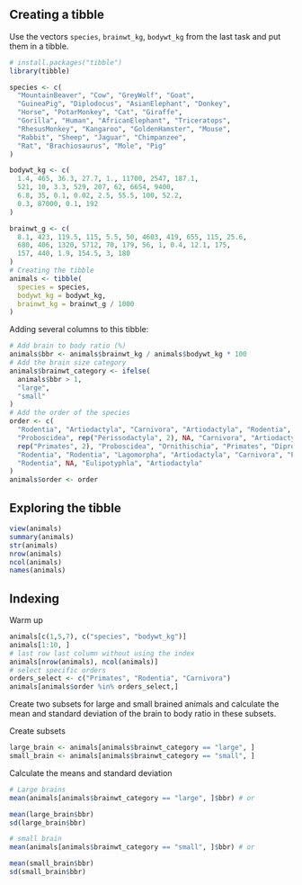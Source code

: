 ## Creating a tibble

Use the vectors `species`, `brainwt_kg`, `bodywt_kg` from the last task and put them in a tibble.

```r
# install.packages("tibble")
library(tibble)

species <- c(
  "MountainBeaver", "Cow", "GreyWolf", "Goat",
  "GuineaPig", "Diplodocus", "AsianElephant", "Donkey",
  "Horse", "PotarMonkey", "Cat", "Giraffe",
  "Gorilla", "Human", "AfricanElephant", "Triceratops",
  "RhesusMonkey", "Kangaroo", "GoldenHamster", "Mouse",
  "Rabbit", "Sheep", "Jaguar", "Chimpanzee",
  "Rat", "Brachiosaurus", "Mole", "Pig"
)

bodywt_kg <- c(
  1.4, 465, 36.3, 27.7, 1., 11700, 2547, 187.1,
  521, 10, 3.3, 529, 207, 62, 6654, 9400,
  6.8, 35, 0.1, 0.02, 2.5, 55.5, 100, 52.2,
  0.3, 87000, 0.1, 192
)

brainwt_g <- c(
  8.1, 423, 119.5, 115, 5.5, 50, 4603, 419, 655, 115, 25.6,
  680, 406, 1320, 5712, 70, 179, 56, 1, 0.4, 12.1, 175,
  157, 440, 1.9, 154.5, 3, 180
)
# Creating the tibble 
animals <- tibble(
  species = species,
  bodywt_kg = bodywt_kg,
  brainwt_kg = brainwt_g / 1000
)
```


Adding several columns to this tibble:


```r
# Add brain to body ratio (%)
animals$bbr <- animals$brainwt_kg / animals$bodywt_kg * 100
# Add the brain size category
animals$brainwt_category <- ifelse(
  animals$bbr > 1,
  "large",
  "small"
)
# Add the order of the species
order <- c(
  "Rodentia", "Artiodactyla", "Carnivora", "Artiodactyla", "Rodentia", NA,
  "Proboscidea", rep("Perissodactyla", 2), NA, "Carnivora", "Artiodactyla",
  rep("Primates", 2), "Proboscidea", "Ornithischia", "Primates", "Diprotodontia",
  "Rodentia", "Rodentia", "Lagomorpha", "Artiodactyla", "Carnivora", "Primates",
  "Rodentia", NA, "Eulipotyphla", "Artiodactyla"
)
animals$order <- order
```

## Exploring the tibble

```r
view(animals)
summary(animals)
str(animals)
nrow(animals)
ncol(animals)
names(animals)
```

## Indexing

Warm up

```r
animals[c(1,5,7), c("species", "bodywt_kg")]
animals[1:10, ]
# last row last column without using the index
animals[nrow(animals), ncol(animals)]
# select specific orders
orders_select <- c("Primates", "Rodentia", "Carnivora")
animals[animals$order %in% orders_select,]
```
Create two subsets for large and small brained animals and calculate the mean and standard deviation of the brain to body ratio in these subsets.

Create subsets

```r
large_brain <- animals[animals$brainwt_category == "large", ]
small_brain <- animals[animals$brainwt_category == "small", ]
```

Calculate the means and standard deviation

```r
# Large brains
mean(animals[animals$brainwt_category == "large", ]$bbr) # or

mean(large_brain$bbr)
sd(large_brain$bbr)

# small brain
mean(animals[animals$brainwt_category == "small", ]$bbr) # or

mean(small_brain$bbr)
sd(small_brain$bbr)
```

